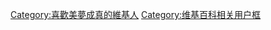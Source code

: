 {{Userbox
  |border-c = #111111
  |border-s = 1
  |id-c     = #EEEEEE
  |id-s     = 12
  |id-fc    = #111111
  |info-c   = #66CCFF
  |info-s   = 10
  |info-fc  = #FFFFFF
  |id       = DCT
  |info     = 這個用戶非常喜歡'''[[DREAMS COME TRUE|美夢成真]]'''。
}}

[[Category:喜歡美夢成真的維基人]]
<noinclude>[[Category:维基百科相关用户框]]</noinclude>